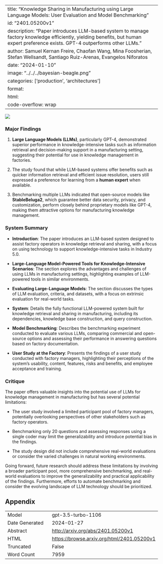 
---
title: "Knowledge Sharing in Manufacturing using Large Language Models: User Evaluation and Model Benchmarking"
id: "2401.05200v1"
description: "Paper introduces LLM-based system to manage factory knowledge efficiently, yielding benefits, but human expert preference exists. GPT-4 outperforms other LLMs."
author: Samuel Kernan Freire, Chaofan Wang, Mina Foosherian, Stefan Wellsandt, Santiago Ruiz-Arenas, Evangelos Niforatos
date: "2024-01-10"
image: "../../../bayesian-beagle.png"
categories: ['production', 'architectures']
format:
  html:
    code-overflow: wrap
---

![](None)

### Major Findings

1. **Large Language Models (LLMs)**, particularly GPT-4, demonstrated superior performance in knowledge-intensive tasks such as information retrieval and decision-making support in a manufacturing setting, suggesting their potential for use in knowledge management in factories.
   
2. The study found that while LLM-based systems offer benefits such as quicker information retrieval and efficient issue resolution, users still expressed a preference for learning from a **human expert** when available.
   
3. Benchmarking multiple LLMs indicated that open-source models like **StableBeluga2**, which guarantee better data security, privacy, and customization, perform closely behind proprietary models like GPT-4, making them attractive options for manufacturing knowledge management.

### System Summary

- **Introduction**: The paper introduces an LLM-based system designed to assist factory operators in knowledge retrieval and sharing, with a focus on using technology to support knowledge-intensive tasks in Industry 5.0.
  
- **Large-Language Model-Powered Tools for Knowledge-Intensive Scenarios**: The section explores the advantages and challenges of using LLMs in manufacturing settings, highlighting examples of LLM-powered tools in similar environments.
  
- **Evaluating Large-Language Models**: The section discusses the types of LLM evaluation, criteria, and datasets, with a focus on extrinsic evaluation for real-world tasks.

- **System**: Details the fully functional LLM-powered system built for knowledge retrieval and sharing in manufacturing, including its dependencies, knowledge base construction, and query construction.

- **Model Benchmarking**: Describes the benchmarking experiment conducted to evaluate various LLMs, comparing commercial and open-source options and assessing their performance in answering questions based on factory documentation.

- **User Study at the Factory**: Presents the findings of a user study conducted with factory managers, highlighting their perceptions of the system's usability, content, features, risks and benefits, and employee acceptance and training.

### Critique

The paper offers valuable insights into the potential use of LLMs for knowledge management in manufacturing but has several potential limitations:

- The user study involved a limited participant pool of factory managers, potentially overlooking perspectives of other stakeholders such as factory operators.
  
- Benchmarking only 20 questions and assessing responses using a single coder may limit the generalizability and introduce potential bias in the findings.
  
- The study design did not include comprehensive real-world evaluations or consider the varied challenges in natural working environments.

Going forward, future research should address these limitations by involving a broader participant pool, more comprehensive benchmarking, and real-world evaluations to improve the generalizability and practical applicability of the findings. Furthermore, efforts to automate benchmarking and consider the evolving landscape of LLM technology should be prioritized.

## Appendix

|          |          |
|----------|----------|
| Model     | gpt-3.5-turbo-1106       |
| Date Generated     | 2024-01-27       |
| Abstract | [http://arxiv.org/abs/2401.05200v1](http://arxiv.org/abs/2401.05200v1)        |
| HTML     | [https://browse.arxiv.org/html/2401.05200v1](https://browse.arxiv.org/html/2401.05200v1)       |
| Truncated       | False       |
| Word Count       | 7959       |